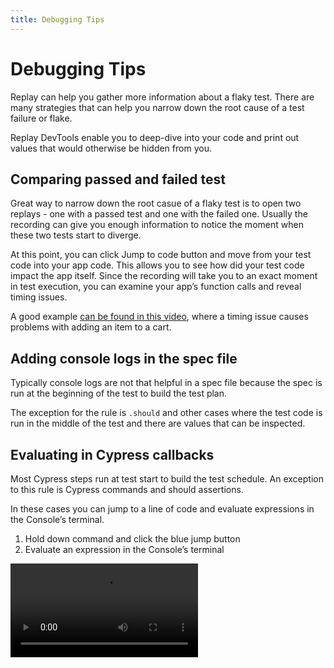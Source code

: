 ```yaml
---
title: Debugging Tips
---
```


# Debugging Tips

Replay can help you gather more information about a flaky test. There are many strategies that can help you narrow down the root cause of a test failure or flake.

Replay DevTools enable you to deep-dive into your code and print out values that would otherwise be hidden from you.

## Comparing passed and failed test
Great way to narrow down the root casue of a flaky test is to open two replays - one with a passed test and one with the failed one. Usually the recording can give you enough information to notice the moment when these two tests start to diverge.

At this point, you can click <span className='mx-1.5 font-mono bg-blue-500 text-white rounded-3xl px-3 py-1'>Jump to code <JumpTo className="w-5 h-5 inline-block p-0.5 mb-0.5" /></span> button and move from your test code into your app code. This allows you to see how did your test code impact the app itself. Since the recording will take you to an exact moment in test execution, you can examine your app’s function calls and reveal timing issues.

A good example [can be found in this video](https://www.youtube.com/watch?v=4wL8Qi9vjho), where a timing issue causes problems with adding an item to a cart.

## Adding console logs in the spec file

<LoomVideo src="https://www.loom.com/embed/64839a8f075a41cabf105d671cc48a07" />

Typically console logs are not that helpful in a spec file because the spec is run at the beginning of the test to build the test plan.

The exception for the rule is `.should` and other cases where the test code is run in the middle of the test and there are values that can be inspected.


## Evaluating in Cypress callbacks

Most Cypress steps run at test start to build the test schedule. An exception to this rule is Cypress commands and should assertions.

In these cases you can jump to a line of code and evaluate expressions in the Console’s terminal.

1. Hold down command and click the blue jump button
2. Evaluate an expression in the Console’s terminal

<Video src="/videos/eval_zjmqz.mp4" />

## Jump to application events

With Replay you can jump from a test `cy.click(){:js}` command into your React component’s `onClick{:js}` hander. In the example below, we jump from the test’s click command into the Todo app’s `handleEdit{:js}` callback.

<Video src="/videos/jump-to-code_qiunq.mp4" />

## Test burn-in
Rerunning your test repeatedly can be a helpful ways to catch a test flake. This strategy can sometimes be easier if you want to quickly record a flake locally.

```js filename="cypress/e2e/login.js"
describe(`Verify "Login" is visible. Test: ${i}`, () => {
  for (let i = 0; i < 3 ; i++) {
    it('finds the Login link in the header', () => {
      // Place code inside the loop that you want to repeat
    })
  }
})
```

To run your the test, use following command:
```sh
npx cypress run --spec cypress/e2e/login.js --browser replay-chromium
```

<Callout type="default" emoji="💡">
Pro tip: You can use `@cypress/grep` package to repeat your tests without changing code in your spec. Read more about it [in the package readme](https://www.npmjs.com/package/@cypress/grep#burn-repeat-tests).
</Callout>

When running locally, you can use [Replay CLI](/reference-guide/recording/replay-cli) to manually upload your recordings to Replay Dashboard.
```sh
npx @replayio/replay upload-all
```

## Great articles on test flakiness
- [8 Common mistakes in Cypress](https://filiphric.com/8-common-mistakes-in-cypress-and-how-to-avoid-them) by Filip Hric
- [Identifying code smells in Cypress](https://codingitwrong.com/2020/10/09/identifying-code-smells-in-cypress.Justice.html) by Josh
- [Ways of fixing flaky tests](https://kailash-pathak.medium.com/ways-of-fixing-flaky-tests-in-cypress-840329d759e5) by Kailash Pathak
- [3 Practices to Reduce Flakiness](https://spin.atomicobject.com/2021/07/20/reduce-flakiness-cypress-tests/) by Jori Gelbaugh
- [Getting Rid Of A Living Nightmare In Testing](https://www.smashingmagazine.com/2021/04/flaky-tests-living-nightmare/) by Ramona Schwering
- [Methods for identifying and dealing with flaky tests](https://www.youtube.com/watch?v=38pW08_nY_k) by Jason Palmer